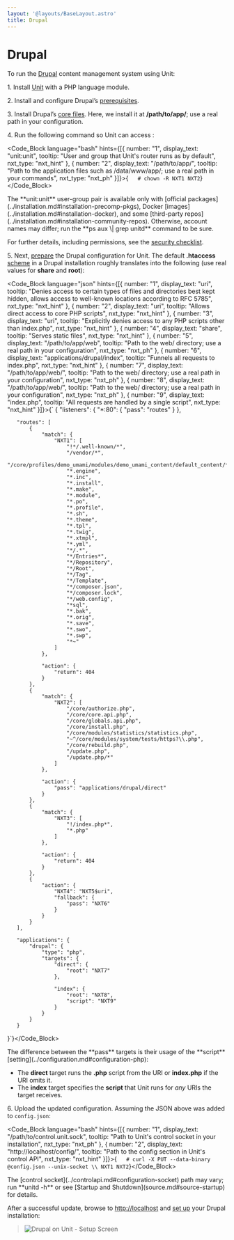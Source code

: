 ```yaml
---
layout: '@layouts/BaseLayout.astro'
title: Drupal
---
```

# Drupal

To run the [Drupal](https://www.drupal.org) content management system using Unit:

1\. Install [Unit](../installation.md#installation-precomp-pkgs) with a PHP language module.

2\. Install and configure Drupal’s [prerequisites](https://www.drupal.org/docs/system-requirements).

3\. Install Drupal’s [core files](https://www.drupal.org/docs/develop/using-composer/manage-dependencies#download-core).  Here, we install it at **/path/to/app/**; use a real path in your configuration.

4\. Run the following command so Unit can access :

<Code_Block language="bash" hints={[{ number: "1", display_text: "unit:unit", tooltip: "User and group that Unit's router runs as by default", nxt_type: "nxt_hint" }, { number: "2", display_text: "/path/to/app/", tooltip: "Path to the application files such as /data/www/app/; use a real path in your commands", nxt_type: "nxt_ph" }]}>{`   # chown -R NXT1 NXT2`}</Code_Block>

<Note type="note">
The **unit:unit** user-group pair is available only with [official packages](../installation.md#installation-precomp-pkgs), Docker [images](../installation.md#installation-docker), and some [third-party repos](../installation.md#installation-community-repos). Otherwise, account names may differ; run the **ps aux \| grep unitd** command to be sure.
</Note>

For further details, including permissions, see the [security checklist](security.md#security-apps).

5\. Next, [prepare](../configuration.md#configuration-php) the Drupal configuration for Unit. The default **.htaccess** [scheme](https://github.com/drupal/drupal) in a Drupal installation roughly translates into the following (use real values for **share** and **root**):

<Code_Block language="json" hints={[{ number: "1", display_text: "uri", tooltip: "Denies access to certain types of files and directories best kept hidden, allows access to well-known locations according to RFC 5785", nxt_type: "nxt_hint" }, { number: "2", display_text: "uri", tooltip: "Allows direct access to core PHP scripts", nxt_type: "nxt_hint" }, { number: "3", display_text: "uri", tooltip: "Explicitly denies access to any PHP scripts other than index.php", nxt_type: "nxt_hint" }, { number: "4", display_text: "share", tooltip: "Serves static files", nxt_type: "nxt_hint" }, { number: "5", display_text: "/path/to/app/web", tooltip: "Path to the web/ directory; use a real path in your configuration", nxt_type: "nxt_ph" }, { number: "6", display_text: "applications/drupal/index", tooltip: "Funnels all requests to index.php", nxt_type: "nxt_hint" }, { number: "7", display_text: "/path/to/app/web/", tooltip: "Path to the web/ directory; use a real path in your configuration", nxt_type: "nxt_ph" }, { number: "8", display_text: "/path/to/app/web/", tooltip: "Path to the web/ directory; use a real path in your configuration", nxt_type: "nxt_ph" }, { number: "9", display_text: "index.php", tooltip: "All requests are handled by a single script", nxt_type: "nxt_hint" }]}>{`   {
       "listeners": {
           "*:80": {
               "pass": "routes"
           }
       },

       "routes": [
           {
               "match": {
                   "NXT1": [
                       "!*/.well-known/*",
                       "/vendor/*",
                       "/core/profiles/demo_umami/modules/demo_umami_content/default_content/*",
                       "*.engine",
                       "*.inc",
                       "*.install",
                       "*.make",
                       "*.module",
                       "*.po",
                       "*.profile",
                       "*.sh",
                       "*.theme",
                       "*.tpl",
                       "*.twig",
                       "*.xtmpl",
                       "*.yml",
                       "*/.*",
                       "*/Entries*",
                       "*/Repository",
                       "*/Root",
                       "*/Tag",
                       "*/Template",
                       "*/composer.json",
                       "*/composer.lock",
                       "*/web.config",
                       "*sql",
                       "*.bak",
                       "*.orig",
                       "*.save",
                       "*.swo",
                       "*.swp",
                       "*~"
                   ]
               },

               "action": {
                   "return": 404
               }
           },
           {
               "match": {
                   "NXT2": [
                       "/core/authorize.php",
                       "/core/core.api.php",
                       "/core/globals.api.php",
                       "/core/install.php",
                       "/core/modules/statistics/statistics.php",
                       "~^/core/modules/system/tests/https?\\.php",
                       "/core/rebuild.php",
                       "/update.php",
                       "/update.php/*"
                   ]
               },

               "action": {
                   "pass": "applications/drupal/direct"
               }
           },
           {
               "match": {
                   "NXT3": [
                       "!/index.php*",
                       "*.php"
                   ]
               },

               "action": {
                   "return": 404
               }
           },
           {
               "action": {
                   "NXT4": "NXT5$uri",
                   "fallback": {
                       "pass": "NXT6"
                   }
               }
           }
       ],

       "applications": {
           "drupal": {
               "type": "php",
               "targets": {
                   "direct": {
                       "root": "NXT7"
                   },

                   "index": {
                       "root": "NXT8",
                       "script": "NXT9"
                   }
               }
           }
       }
   }`}</Code_Block>

<Note type="note">
The difference between the **pass** targets is their usage of the **script** [setting](../configuration.md#configuration-php):

* The **direct** target runs the **.php** script from the URI or **index.php** if the URI omits it.
* The **index** target specifies the **script** that Unit runs for *any* URIs the target receives.
</Note>

6\. Upload the updated configuration.  Assuming the JSON above was added to `config.json`:

<Code_Block language="bash" hints={[{ number: "1", display_text: "/path/to/control.unit.sock", tooltip: "Path to Unit's control socket in your installation", nxt_type: "nxt_ph" }, { number: "2", display_text: "http://localhost/config/", tooltip: "Path to the config section in Unit's control API", nxt_type: "nxt_hint" }]}>{`   # curl -X PUT --data-binary @config.json --unix-socket \\
          NXT1 NXT2`}</Code_Block>

<Note type="note">
The [control socket](../controlapi.md#configuration-socket) path may vary; run **unitd -h** or see [Startup and Shutdown](source.md#source-startup) for details.
</Note>

After a successful update, browse to [http://localhost](http://localhost) and [set up](https://www.drupal.org/docs/develop/using-composer/manage-dependencies#s-install-drupal-using-the-standard-web-interface) your Drupal installation:

> ![Drupal on Unit - Setup Screen](/images/drupal.png)